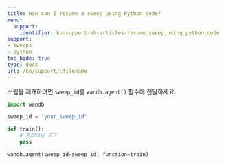 ---
title: How can I resume a sweep using Python code?
menu:
  support:
    identifier: ko-support-kb-articles-resume_sweep_using_python_code
support:
- sweeps
- python
toc_hide: true
type: docs
url: /ko/support/:filename
---

스윕을 재개하려면 `sweep_id`를 `wandb.agent()` 함수에 전달하세요.

```python
import wandb

sweep_id = "your_sweep_id"

def train():
    # 트레이닝 코드
    pass

wandb.agent(sweep_id=sweep_id, function=train)
```